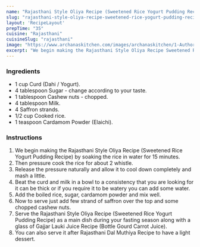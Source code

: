 ---
name: "Rajasthani Style Oliya Recipe (Sweetened Rice Yogurt Pudding Recipe)"
slug: "rajasthani-style-oliya-recipe-sweetened-rice-yogurt-pudding-recipe"
layout: 'RecipeLayout'
prepTime: "35"
cuisine: "Rajasthani"
cuisineSlug: "rajasthani"
image: "https://www.archanaskitchen.com/images/archanaskitchen/1-Author/sibyl_sunitha/Rajasthani_Style_Oliya_Recipe_Sweetened_Rice_Yogurt_Pudding_Recipe_.jpg"
excerpt: "We begin making the Rajasthani Style Oliya Recipe Sweetened Rice Yogurt Pudding Recipe by soaking the rice in water for 15 minutes"
---

### Ingredients

- 1 cup Curd (Dahi / Yogurt).
- 4 tablespoon Sugar - change according to your taste.
- 1 tablespoon Cashew nuts - chopped.
- 4 tablespoon Milk.
- 4 Saffron strands.
- 1/2 cup Cooked rice.
- 1 teaspoon Cardamom Powder (Elaichi).

### Instructions

1. We begin making the Rajasthani Style Oliya Recipe (Sweetened Rice Yogurt Pudding Recipe) by soaking the rice in water for 15 minutes.
1. Then pressure cook the rice for about 2 whistle.
1. Release the pressure naturally and allow it to cool down completely and mash a little.
1. Beat the curd and milk in a bowl to a consistency that you are looking for it can be thick or if you require it to be watery you can add some water.
1. Add the boiled rice, sugar, cardamom powder and mix well.
1. Now to serve just add few strand of saffron over the top and some chopped cashew nuts.
1. Serve the Rajasthani Style Oliya Recipe (Sweetened Rice Yogurt Pudding Recipe) as a main dish during your fasting season along with a glass of Gajjar Lauki Juice Recipe (Bottle Gourd Carrot Juice).
1. You can also serve it after Rajasthani Dal Muthiya Recipe to have a light dessert.
